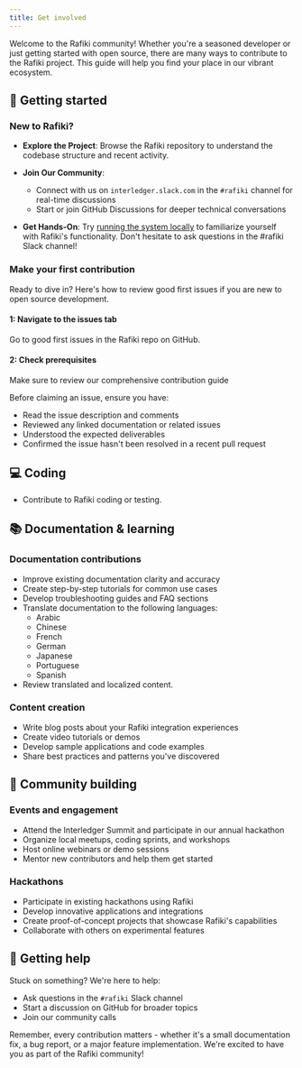 ```yaml
---
title: Get involved
---
```



Welcome to the Rafiki community! Whether you're a seasoned developer or just getting started with open source, there are many ways to contribute to the Rafiki project. This guide will help you find your place in our vibrant ecosystem.

## 🚀 Getting started

### New to Rafiki?

- **Explore the Project**: Browse the <LinkOut href="https://github.com/interledger/rafiki">Rafiki repository</LinkOut> to understand the codebase structure and recent activity.

- **Join Our Community**:

  - Connect with us on <LinkOut href="https://interledger.slack.com">`interledger.slack.com`</LinkOut> in the `#rafiki` channel for real-time discussions
  - Start or join <LinkOut href="https://github.com/interledger/rafiki/discussions">GitHub Discussions</LinkOut> for deeper technical conversations

- **Get Hands-On**: Try [running the system locally](/integration/playground/overview) to familiarize yourself with Rafiki's functionality. Don't hesitate to ask questions in the #rafiki Slack channel!

### Make your first contribution

Ready to dive in? Here's how to review good first issues if you are new to open source development.

#### 1: Navigate to the issues tab

Go to <LinkOut href="https://github.com/interledger/rafiki/issues?q=is%3Aissue+is%3Aopen+label%3A%22good+first+issue%22">good first issues</LinkOut> in the Rafiki repo on GitHub.

#### 2: Check prerequisites

Make sure to review our comprehensive <LinkOut href="https://github.com/interledger/rafiki/blob/main/.github/contributing.md">contribution guide</LinkOut>

Before claiming an issue, ensure you have:

- Read the issue description and comments
- Reviewed any linked documentation or related issues
- Understood the expected deliverables
- Confirmed the issue hasn't been resolved in a recent pull request

## 💻 Coding

- <LinkOut href='https://github.com/interledger/rafiki'>Contribute</LinkOut> to Rafiki
  coding or testing.

## 📚 Documentation & learning

### Documentation contributions

- Improve existing documentation clarity and accuracy
- Create step-by-step tutorials for common use cases
- Develop troubleshooting guides and FAQ sections
- Translate documentation to the following languages:
  - Arabic
  - Chinese
  - French
  - German
  - Japanese
  - Portuguese
  - Spanish
- Review translated and localized content.

### Content creation

- Write blog posts about your Rafiki integration experiences
- Create video tutorials or demos
- Develop sample applications and code examples
- Share best practices and patterns you've discovered

## 🌟 Community building

### Events and engagement

- Attend the <LinkOut href="https://interledger.org/summit">Interledger Summit</LinkOut> and participate in our annual hackathon
- Organize local meetups, coding sprints, and workshops
- Host online webinars or demo sessions
- Mentor new contributors and help them get started

### Hackathons

- Participate in existing hackathons using Rafiki
- Develop innovative applications and integrations
- Create proof-of-concept projects that showcase Rafiki's capabilities
- Collaborate with others on experimental features

## 🤝 Getting help

Stuck on something? We're here to help:

- Ask questions in the `#rafiki` Slack channel
- Start a discussion on GitHub for broader topics
- Join our <LinkOut href="https://calendar.google.com/calendar/event?action=TEMPLATE&amp;tmeid=Z2trYXZsaG1hNWJxZGptbXRzdTlna2p0NXRfMjAyNTA3MDhUMTQzMDAwWiBtb2hhbW1lZEBpbnRlcmxlZGdlci5vcmc&amp;tmsrc=mohammed%40interledger.org&amp;scp=ALL">community calls</LinkOut>

Remember, every contribution matters - whether it's a small documentation fix, a bug report, or a major feature implementation. We're excited to have you as part of the Rafiki community!
